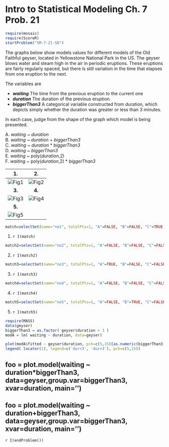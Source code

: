 Intro to Statistical Modeling Ch. 7 Prob. 21
========================================================
```r
require(mosaic)
require(ScoreR)
startProblem("SM-7-21-SD")
```

The graphs below show models values for different models of the Old Faithful geyser, located in Yellowstone National Park in the US.  The geyser blows water and steam high in the air in periodic eruptions.  These eruptions are fairly regularly spaced, but there is still variation in the time that elapses from one eruption to the next.

The variables are

* ***waiting*** The time from the previous eruption to the current one
* ***duration*** The duration of the previous eruption
* ***biggerThan3*** A categorical variable constructed from duration, which depicts simply whether the duration was greater or less than 3 minutes.


In each case, judge from the shape of the graph which model is being presented.

A. *waiting* ~ *duration*     
B. *waiting* ~ *duration* + *biggerThan3*    
C. *waiting* ~ *duration* * *biggerThan3*      
D. *waiting* ~ *biggerThan3*      
E. *waiting* ~ poly(*duration*,2)       
F. *waiting* ~ poly(*duration*,2) * *biggerThan3*      

1. | 2.
|:-----:|:-----:|
![Fig1](graph-AC134-1.png) | ![Fig2](graph-AC134-4.png)
**3.** | **4.**
![Fig3](graph-AC134-3.png) | ![Fig4](graph-AC134-5.png)
**5.** | |
![Fig5](graph-AC134-2.png) | |



```r
match=selectSet(name="no1", totalPts=1, "A"=FALSE, "B"=FALSE, "C"=TRUE, "D"=FALSE, "E"=FALSE, "F"=FALSE)
```
1. `r I(match)`

```r
match2=selectSet(name="no2", totalPts=1, "A"=FALSE, "B"=FALSE, "C"=FALSE, "D"=TRUE, "E"=FALSE, "F"=FALSE)
```
2. `r I(match2)`

```r
match3=selectSet(name="no3", totalPts=1, "A"=TRUE, "B"=FALSE, "C"=FALSE, "D"=FALSE, "E"=FALSE, "F"=FALSE)
```
3. `r I(match3)`

```r
match4=selectSet(name="no4", totalPts=1, "A"=FALSE, "B"=FALSE, "C"=FALSE, "D"=FALSE, "E"=TRUE, "F"=FALSE)
```
4. `r I(match4)`

```r
match5=selectSet(name="no5", totalPts=1, "A"=FALSE, "B"=TRUE, "C"=FALSE, "D"=FALSE, "E"=FALSE, "F"=FALSE)
```
5. `r I(match5)`

<aside>
```r
require(MASS)
data(geyser)
biggerThan3 = as.factor( geyser$duration > 3 )
modA = lm( waiting ~ duration, data=geyser)

plot(modA$fitted ~ geyser$duration, pch=c(5,15)[as.numeric(biggerThan3)],xlab='Duration', ylab='Waiting Time')
legend( locator(1), legend=c('dur<3', 'dur>3'), pch=c(5,15))
```

# foo = plot.model(waiting ~ duration*biggerThan3, data=geyser,group.var=biggerThan3, xvar=duration, main='')
# foo = plot.model(waiting ~ duration+biggerThan3, data=geyser,group.var=biggerThan3, xvar=duration, main='')
</aside>

`r I(endProblem())`